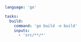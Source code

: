 ```yaml title="<project>/moon.yml" {6-9}
language: 'go'

tasks:
  build:
    command: 'go build -o build'
    inputs:
      - 'src/**/*'
```
